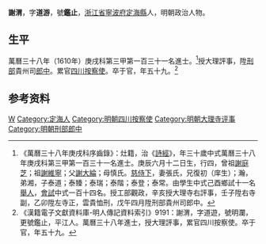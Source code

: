 {{明清人物信息框
| 姓名 = 謝渭
| 原名 =
| 圖片名稱= 
| 圖片大小 =
| 圖片說明 = 
| 最高職務 = 四川按察使
| 國家 = 大明 
| 爵位 =
| 籍貫 = [[浙江省|浙江省]][[寧波府|寧波府]][[定海縣|定海縣]]
| 族裔 = 
| 旗籍 = 
| 字號 = 字道游，號鑑止
| 諡號 =
| 出生日期 = 隆慶四年（1570年）
| 出生地點 =
| 逝世日期 = 崇禎元年（1628年）
| 逝世地點 =
| 墓葬 =
| 配偶 = 張氏
| 親屬 = 曾祖[[謝庭芝|謝庭芝]]，祖[[謝維寧|謝維寧]]，父[[謝大綸|謝大綸]]，母慎氏
| 出身 =
* 萬曆三十八年庚戌科進士
| 經歷 =
| 著作 =  
}}
'''謝渭'''{{BD|1570年||1628年||Xie謝}}，字'''道游'''，號'''鑑止'''，[[浙江省|浙江省]][[寧波府|寧波府]][[定海縣|定海縣]]人，明朝政治人物。

== 生平 ==
萬曆三十八年（1610年）庚戌科第三甲第一百三十一名進士。<ref>《萬曆三十八年庚戌科序齒錄》：灶籍，治《[[詩經|詩經]]》，年三十歲中式萬曆三十八年庚戌科第三甲第一百三十一名進士。庚辰六月十二日生，行四，曾祖[[謝庭芝|謝庭芝]]；祖[[謝維寧|謝維寧]]；父[[謝大綸|謝大綸]]；母慎氏。[[慈侍下|慈侍下]]，妻張氏，兄復初（庠生）；瀚，弟湘，子泰道；泰臻；泰瑞；泰階；泰登；泰常。由學生中式己酉鄉試十一名[[舉人|舉人]]，[[會試|會試]]中式一百十四名。授工部觀政，辛亥授大理寺右評事，壬子陞右寺副，乙卯陞左寺正，雲貴恤刑，戊午四月陞刑部貴州司郎中。</ref>授大理評事，陞[[刑部|刑部]]貴州司[[郎中|郎中]]。累官[[四川|四川]][[按察使|按察使]]。卒于官，年五十九。<ref>《漢籍電子文獻資料庫-明人傳記資料索引》9191：謝渭，字道遊，號明瀾，更號鑑止，平江人。萬曆三十八年進士，授大理評事，累官四川按察使。卒于官，年五十九。</ref>

== 参考资料 ==
{{reflist}}

{{萬曆三十八年庚戌科殿试金榜}}

{{Authority control}}

{{DEFAULTSORT:Xie謝}}
[[Category:謝姓|W]]
[[Category:定海人|Category:定海人]]
[[Category:明朝四川按察使|Category:明朝四川按察使]]
[[Category:明朝大理寺评事|Category:明朝大理寺评事]]
[[Category:明朝刑部郎中|Category:明朝刑部郎中]]


{{明朝人物小作品}}